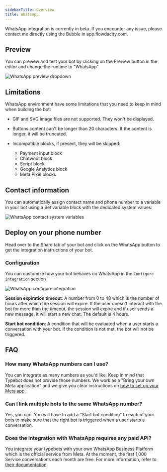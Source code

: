 ```yaml
---
sidebarTitle: Overview
title: WhatsApp
---
```


WhatsApp integration is currently in beta. If you encounter any issue, please contact me directly using the Bubble in app.flowdacity.com.

## Preview

You can preview and test your bot by clicking on the Preview button in the editor and change the runtime to "WhatsApp".

<Frame>
  <img
    src="/images/whatsapp/preview-dropdown.png"
    alt="WhatsApp preview dropdown"
  />
</Frame>

## Limitations

WhatsApp environment have some limitations that you need to keep in mind when building the bot:

- GIF and SVG image files are not supported. They won't be displayed.
- Buttons content can't be longer than 20 characters. If the content is longer, it will be truncated.
- Incompatible blocks, if present, they will be skipped:

  - Payment input block
  - Chatwoot block
  - Script block
  - Google Analytics block
  - Meta Pixel blocks

## Contact information

You can automatically assign contact name and phone number to a variable in your bot using a Set variable block with the dedicated system values:

<Frame>
  <img
    src="/images/whatsapp/contact-var.png"
    alt="WhatsApp contact system variables"
  />
</Frame>

## Deploy on your phone number

Head over to the Share tab of your bot and click on the WhatsApp button to get the integration instructions of your bot.

### Configuration

You can customize how your bot behaves on WhatsApp in the `Configure integration` section

<Frame>
  <img
    src="/images/whatsapp/configure-integration.png"
    alt="WhatsApp configure integration"
  />
</Frame>

**Session expiration timeout**: A number from 0 to 48 which is the number of hours after which the session will expire. If the user doesn't interact with the bot for more than the timeout, the session will expire and if user sends a new message, it will start a new chat. The default is 4 hours.

**Start bot condition**: A condition that will be evaluated when a user starts a conversation with your bot. If the condition is not met, the bot will not be triggered.

## FAQ

### How many WhatsApp numbers can I use?

You can integrate as many numbers as you'd like. Keep in mind that Typebot does not provide those numbers. We work as a "Bring your own Meta application" and we give you clear instructions on [how to set up your Meta app](./create-meta-app).

### Can I link multiple bots to the same WhatsApp number?

Yes, you can. You will have to add a "Start bot condition" to each of your bots to make sure that the right bot is triggered when a user starts a conversation.

### Does the integration with WhatsApp requires any paid API?

You integrate your typebots with your own WhatsApp Business Platform which is the official service from Meta. At the moment, the first 1,000 Service conversations each month are free. For more information, refer to [their documentation](https://developers.facebook.com/docs/whatsapp/cloud-api/get-started#pricing---payment-methods)

